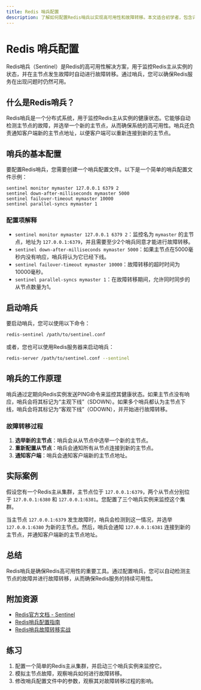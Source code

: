 ```yaml
---
title: Redis 哨兵配置
description: 了解如何配置Redis哨兵以实现高可用性和故障转移。本文适合初学者，包含详细的步骤和实际案例。
---
```


# Redis 哨兵配置

Redis哨兵（Sentinel）是Redis的高可用性解决方案，用于监控Redis主从实例的状态，并在主节点发生故障时自动进行故障转移。通过哨兵，您可以确保Redis服务在出现问题时仍然可用。

## 什么是Redis哨兵？

Redis哨兵是一个分布式系统，用于监控Redis主从实例的健康状态。它能够自动检测主节点的故障，并选举一个新的主节点，从而确保系统的高可用性。哨兵还负责通知客户端新的主节点地址，以便客户端可以重新连接到新的主节点。

## 哨兵的基本配置

要配置Redis哨兵，您需要创建一个哨兵配置文件。以下是一个简单的哨兵配置文件示例：

```plaintext
sentinel monitor mymaster 127.0.0.1 6379 2
sentinel down-after-milliseconds mymaster 5000
sentinel failover-timeout mymaster 10000
sentinel parallel-syncs mymaster 1
```

### 配置项解释

- `sentinel monitor mymaster 127.0.0.1 6379 2`：监控名为 `mymaster` 的主节点，地址为 `127.0.0.1:6379`，并且需要至少2个哨兵同意才能进行故障转移。
- `sentinel down-after-milliseconds mymaster 5000`：如果主节点在5000毫秒内没有响应，哨兵将认为它已经下线。
- `sentinel failover-timeout mymaster 10000`：故障转移的超时时间为10000毫秒。
- `sentinel parallel-syncs mymaster 1`：在故障转移期间，允许同时同步的从节点数量为1。

## 启动哨兵

要启动哨兵，您可以使用以下命令：

```bash
redis-sentinel /path/to/sentinel.conf
```

或者，您也可以使用Redis服务器来启动哨兵：

```bash
redis-server /path/to/sentinel.conf --sentinel
```

## 哨兵的工作原理

哨兵通过定期向Redis实例发送PING命令来监控其健康状态。如果主节点没有响应，哨兵会将其标记为“主观下线”（SDOWN）。如果多个哨兵都认为主节点下线，哨兵会将其标记为“客观下线”（ODOWN），并开始进行故障转移。

### 故障转移过程

1. **选举新的主节点**：哨兵会从从节点中选举一个新的主节点。
2. **重新配置从节点**：哨兵会通知所有从节点连接到新的主节点。
3. **通知客户端**：哨兵会通知客户端新的主节点地址。

## 实际案例

假设您有一个Redis主从集群，主节点位于 `127.0.0.1:6379`，两个从节点分别位于 `127.0.0.1:6380` 和 `127.0.0.1:6381`。您配置了三个哨兵实例来监控这个集群。

当主节点 `127.0.0.1:6379` 发生故障时，哨兵会检测到这一情况，并选举 `127.0.0.1:6380` 为新的主节点。然后，哨兵会通知 `127.0.0.1:6381` 连接到新的主节点，并通知客户端新的主节点地址。

## 总结

Redis哨兵是确保Redis高可用性的重要工具。通过配置哨兵，您可以自动检测主节点的故障并进行故障转移，从而确保Redis服务的持续可用性。

## 附加资源

- [Redis官方文档 - Sentinel](https://redis.io/topics/sentinel)
- [Redis哨兵配置指南](https://redis.io/topics/sentinel)
- [Redis哨兵故障转移实战](https://redis.io/topics/sentinel)

## 练习

1. 配置一个简单的Redis主从集群，并启动三个哨兵实例来监控它。
2. 模拟主节点故障，观察哨兵如何进行故障转移。
3. 修改哨兵配置文件中的参数，观察其对故障转移过程的影响。
